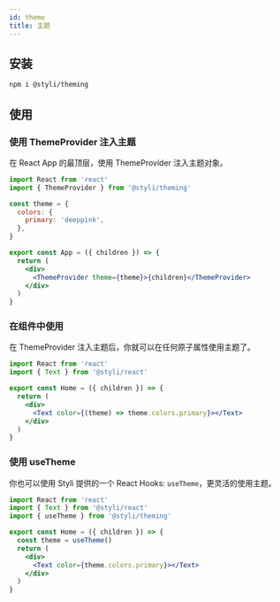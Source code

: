 ```yaml
---
id: theme
title: 主题
---
```


## 安装

```bash
npm i @styli/theming
```

## 使用

### 使用 ThemeProvider 注入主题

在 React App 的最顶层，使用 ThemeProvider 注入主题对象。

```jsx title="App.tsx"
import React from 'react'
import { ThemeProvider } from '@styli/theming'

const theme = {
  colors: {
    primary: 'deeppink',
  },
}

export const App = ({ children }) => {
  return (
    <div>
      <ThemeProvider theme={theme}>{children}</ThemeProvider>
    </div>
  )
}
```

### 在组件中使用

在 ThemeProvider 注入主题后，你就可以在任何原子属性使用主题了。

```jsx title="pages/Home.tsx"
import React from 'react'
import { Text } from '@styli/react'

export const Home = ({ children }) => {
  return (
    <div>
      <Text color={(theme) => theme.colors.primary}></Text>
    </div>
  )
}
```

### 使用 useTheme

你也可以使用 Styli 提供的一个 React Hooks: `useTheme`，更灵活的使用主题。

```jsx title="pages/Home.tsx"
import React from 'react'
import { Text } from '@styli/react'
import { useTheme } from '@styli/theming'

export const Home = ({ children }) => {
  const theme = useTheme()
  return (
    <div>
      <Text color={theme.colors.primary}></Text>
    </div>
  )
}
```
